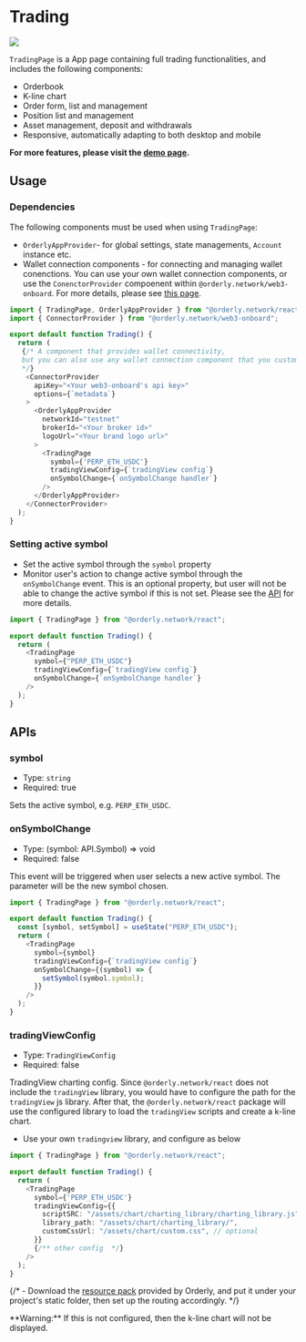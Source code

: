 
# Trading

![](/images/trading-page.png)

`TradingPage` is a App page containing full trading functionalities, and includes the following components:

- Orderbook
- K-line chart
- Order form, list and management
- Position list and management
- Asset management, deposit and withdrawals
- Responsive, automatically adapting to both desktop and mobile

**For more features, please visit the [demo page](https://sdk-demo.orderly.network/perp/PERP_ETH_USDC).**

## Usage

### Dependencies

The following components must be used when using `TradingPage`:

- `OrderlyAppProvider`- for global settings, state managements, `Account` instance etc.
- Wallet connection components - for connecting and managing wallet conenctions. You can use your own wallet connection components, or use the `ConenctorProvider` compoenent within `@orderly.network/web3-onboard`. For more details, please see [this page](/components/wallet).

```typescript
import { TradingPage, OrderlyAppProvider } from "@orderly.network/react";
import { ConnectorProvider } from "@orderly.network/web3-onboard";

export default function Trading() {
  return (
   {/* A component that provides wallet connectivity,
   but you can also use any wallet connection component that you customize
   */}
    <ConnectorProvider
      apiKey="<Your web3-onboard's api key>"
      options={`metadata`}
    >
      <OrderlyAppProvider
        networkId="testnet"
        brokerId="<Your broker id>"
        logoUrl="<Your brand logo url>"
      >
        <TradingPage
          symbol={'PERP_ETH_USDC'}
          tradingViewConfig={`tradingView config`}
          onSymbolChange={`onSymbolChange handler`}
        />
      </OrderlyAppProvider>
    </ConnectorProvider>
  );
}
```

### Setting active symbol

- Set the active symbol through the `symbol` property
- Monitor user's action to change active symbol through the `onSymbolChange` event. This is an optional property, but user will not be able to change the active symbol if this is not set. Please see the [API](#onsymbolchange) for more details.

```typescript {6} copy
import { TradingPage } from "@orderly.network/react";

export default function Trading() {
  return (
    <TradingPage
      symbol={"PERP_ETH_USDC"}
      tradingViewConfig={`tradingView config`}
      onSymbolChange={`onSymbolChange handler`}
    />
  );
}
```

## APIs

### symbol

- Type: `string`
- Required: true

Sets the active symbol, e.g. `PERP_ETH_USDC`.

### onSymbolChange

- Type: (symbol: API.Symbol) => void
- Required: false

This event will be triggered when user selects a new active symbol. The parameter will be the new symbol chosen.

```typescript {4,9-11}
import { TradingPage } from "@orderly.network/react";

export default function Trading() {
  const [symbol, setSymbol] = useState("PERP_ETH_USDC");
  return (
    <TradingPage
      symbol={symbol}
      tradingViewConfig={`tradingView config`}
      onSymbolChange={(symbol) => {
        setSymbol(symbol.symbol);
      }}
    />
  );
}
```

### tradingViewConfig

- Type: `TradingViewConfig`
- Required: false

TradingView charting config. Since `@orderly.network/react` does not include the `tradingView` library, you would have to configure the path for the `tradingView` js library. After that, the `@orderly.network/react` package will use the configured library to load the `tradingView` scripts and create a k-line chart.

- Use your own `tradingview` library, and configure as below

```typescript {8-9}
import { TradingPage } from "@orderly.network/react";

export default function Trading() {
  return (
    <TradingPage
      symbol={'PERP_ETH_USDC'}
      tradingViewConfig={{
        scriptSRC: "/assets/chart/charting_library/charting_library.js",
        library_path: "/assets/chart/charting_library/",
        customCssUrl: "/assets/chart/custom.css", // optional
      }}
      {/** other config  */}
    />
  );
}
```

{/* - Download the [resource pack](/) provided by Orderly, and put it under your project's static folder, then set up the routing accordingly. */}

<Callout type="warning">
  **Warning:** If this is not configured, then the k-line chart will not be displayed.
</Callout>
